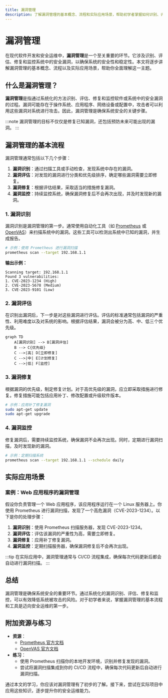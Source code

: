 ```yaml
---
title: 漏洞管理
description: 了解漏洞管理的基本概念、流程和实际应用场景，帮助初学者掌握如何识别、评估和修复系统中的安全漏洞。
---
```


# 漏洞管理

在现代软件开发和安全运维中，**漏洞管理**是一个至关重要的环节。它涉及识别、评估、修复和监控系统中的安全漏洞，以确保系统的安全性和稳定性。本文将逐步讲解漏洞管理的基本概念、流程以及实际应用场景，帮助你全面理解这一主题。

## 什么是漏洞管理？

**漏洞管理**是指通过系统化的方法识别、评估、修复和监控软件或系统中的安全漏洞的过程。漏洞可能存在于操作系统、应用程序、网络设备或配置中，攻击者可以利用这些漏洞对系统进行攻击。因此，漏洞管理是确保系统安全的关键步骤。

:::note
漏洞管理的目标不仅仅是修复已知漏洞，还包括预防未来可能出现的漏洞。
:::

## 漏洞管理的基本流程

漏洞管理通常包括以下几个步骤：

1. **漏洞识别**：通过扫描工具或手动检查，发现系统中存在的漏洞。
2. **漏洞评估**：对发现的漏洞进行分类和优先级排序，确定哪些漏洞需要立即修复。
3. **漏洞修复**：根据评估结果，采取适当的措施修复漏洞。
4. **漏洞监控**：持续监控系统，确保漏洞修复后不会再次出现，并及时发现新的漏洞。

### 1. 漏洞识别

漏洞识别是漏洞管理的第一步。通常使用自动化工具（如 [Prometheus](https://prometheus.io/) 或 [OpenVAS](https://www.openvas.org/)）来扫描系统中的漏洞。这些工具可以检测出系统中已知的漏洞，并生成报告。

```bash
# 示例：使用 Prometheus 进行漏洞扫描
prometheus scan --target 192.168.1.1
```

**输出示例：**

```
Scanning target: 192.168.1.1
Found 3 vulnerabilities:
1. CVE-2023-1234 (High)
2. CVE-2023-5678 (Medium)
3. CVE-2023-9101 (Low)
```

### 2. 漏洞评估

在识别出漏洞后，下一步是对这些漏洞进行评估。评估的标准通常包括漏洞的严重性、利用难度以及对系统的影响。根据评估结果，漏洞会被分为高、中、低三个优先级。

```mermaid
graph TD
    A[漏洞识别] --> B[漏洞评估]
    B --> C{优先级}
    C -->|高| D[立即修复]
    C -->|中| E[计划修复]
    C -->|低| F[监控]
```

### 3. 漏洞修复

根据漏洞的优先级，制定修复计划。对于高优先级的漏洞，应立即采取措施进行修复。修复措施可能包括应用补丁、修改配置或升级软件版本。

```bash
# 示例：应用补丁修复漏洞
sudo apt-get update
sudo apt-get upgrade
```

### 4. 漏洞监控

修复漏洞后，需要持续监控系统，确保漏洞不会再次出现。同时，定期进行漏洞扫描，及时发现新的漏洞。

```bash
# 示例：定期扫描系统
prometheus scan --target 192.168.1.1 --schedule daily
```

## 实际应用场景

### 案例：Web 应用程序的漏洞管理

假设你负责管理一个 Web 应用程序，该应用程序运行在一个 Linux 服务器上。你使用 Prometheus 进行漏洞扫描，发现了一个高危漏洞（CVE-2023-1234）。以下是你的处理步骤：

1. **漏洞识别**：使用 Prometheus 扫描服务器，发现 CVE-2023-1234。
2. **漏洞评估**：评估该漏洞的严重性为高，需要立即修复。
3. **漏洞修复**：应用补丁修复漏洞。
4. **漏洞监控**：定期扫描服务器，确保漏洞修复后不会再次出现。

:::tip
在实际应用中，漏洞管理通常与 CI/CD 流程集成，确保每次代码更新后都会自动进行漏洞扫描。
:::

## 总结

漏洞管理是确保系统安全的重要环节。通过系统化的漏洞识别、评估、修复和监控，可以有效降低系统被攻击的风险。对于初学者来说，掌握漏洞管理的基本流程和工具是迈向安全运维的第一步。

## 附加资源与练习

- **资源**：
  - [Prometheus 官方文档](https://prometheus.io/docs/)
  - [OpenVAS 官方文档](https://www.openvas.org/)
- **练习**：
  - 使用 Prometheus 扫描你的本地开发环境，识别并修复发现的漏洞。
  - 尝试将漏洞扫描集成到你的 CI/CD 流程中，确保每次代码更新后自动进行漏洞扫描。

通过本文的学习，你应该对漏洞管理有了初步的了解。接下来，尝试在实际项目中应用这些知识，逐步提升你的安全运维能力。